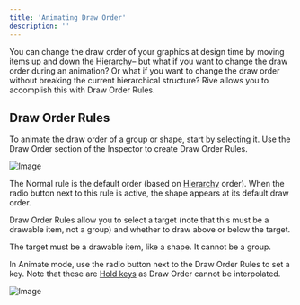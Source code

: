 ```yaml
---
title: 'Animating Draw Order'
description: ''
---
```



You can change the draw order of your graphics at design time by moving items up and down the [Hierarchy](../interface-overview/hierarchy)– but what if you want to change the draw order during an animation? Or what if you want to change the draw order without breaking the current hierarchical structure? Rive allows you to accomplish this with Draw Order Rules.

<YouTube id="9gQkxPVPffs" />

## Draw Order Rules

To animate the draw order of a group or shape, start by selecting it. Use the Draw Order section of the Inspector to create Draw Order Rules.

![Image](/images/editor/animate-mode/426adab7-b1d3-47bc-bc42-c5cc397fa9d6.webp)

The Normal rule is the default order (based on [Hierarchy](../interface-overview/hierarchy) order). When the radio button next to this rule is active, the shape appears at its default draw order.

Draw Order Rules allow you to select a target (note that this must be a drawable item, not a group) and whether to draw above or below the target.

<Note>The target must be a drawable item, like a shape. It cannot be a group.</Note>

In Animate mode, use the radio button next to the Draw Order Rules to set a key. Note that these are [Hold keys](./interpolation-easing#hold) as Draw Order cannot be interpolated.

![Image](https://ucarecdn.com/32925768-cbcf-461c-9fe1-b745bf90a34d/)